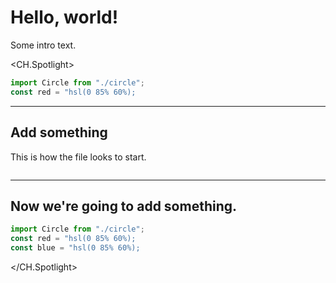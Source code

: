 # Hello, world!

Some intro text.

<CH.Spotlight>

```js app.js
import Circle from "./circle";
const red = "hsl(0 85% 60%);
```

---

## Add something

This is how the file looks to start.

```js app.js

```

---

## Now we're going to add something.

```js app.js focus=3
import Circle from "./circle";
const red = "hsl(0 85% 60%);
const blue = "hsl(0 85% 60%);
```
</CH.Spotlight>